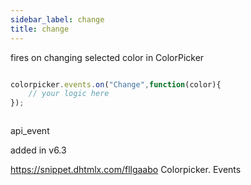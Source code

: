 ```yaml
---
sidebar_label: change
title: change
---
```



          


<Short>
 fires on changing selected color in ColorPicker





</Short>


~~~js

colorpicker.events.on("Change",function(color){
	// your logic here
});



~~~
 api_event

<Descr>




</Descr>


 added in v6.3

 https://snippet.dhtmlx.com/fllgaabo	Colorpicker. Events